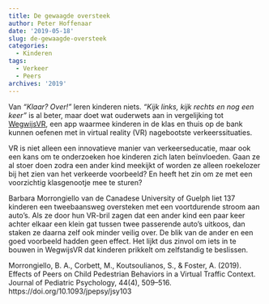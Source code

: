 ```yaml
---
title: De gewaagde oversteek
author: Peter Hoffenaar
date: '2019-05-18'
slug: de-gewaagde-oversteek
categories:
  - Kinderen
tags:
  - Verkeer
  - Peers
archives: '2019'
---
```

Van _“Klaar? Over!”_ leren kinderen niets. _“Kijk links, kijk rechts en nog een keer”_ is al beter, maar doet wat ouderwets aan in vergelijking tot [WegwijsVR](https://wegwijsvr.nl), een app waarmee kinderen in de klas en thuis op de bank kunnen oefenen met in virtual reality (VR) nagebootste verkeerssituaties. 

VR is niet alleen een innovatieve manier van verkeerseducatie, maar ook een kans om te onderzoeken hoe kinderen zich laten beïnvloeden. Gaan ze al stoer doen zodra een ander kind meekijkt of worden ze alleen roekelozer bij het zien van het verkeerde voorbeeld? En heeft het zin om ze met een voorzichtig klasgenootje mee te sturen? 

Barbara Morrongiello van de Canadese University of Guelph liet 137 kinderen een tweebaansweg oversteken met een voortdurende stroom aan auto’s. Als ze door hun VR-bril zagen dat een ander kind een paar keer achter elkaar een klein gat tussen twee passerende auto’s uitkoos, dan staken ze daarna zelf ook minder veilig over. De blik van de ander en een goed voorbeeld hadden geen effect. Het lijkt dus zinvol om iets in te bouwen in WegwijsVR dat kinderen prikkelt om zelfstandig te beslissen. 

Morrongiello, B. A., Corbett, M., Koutsoulianos, S., & Foster, A. (2019). Effects of Peers on Child Pedestrian Behaviors in a Virtual Traffic Context. Journal of Pediatric Psychology, 44(4), 509–516. https://doi.org/10.1093/jpepsy/jsy103
